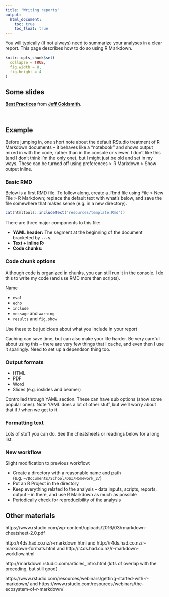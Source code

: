 ```yaml
---
title: "Writing reports"
output:
  html_document: 
    toc: true
    toc_float: true
---
```


You will typically (if not always) need to summarize your analyses in a clear report. This page describes how to do so using R Markdown. 

```r
knitr::opts_chunk$set(
  collapse = TRUE,
  fig.width = 8,
  fig.height = 4
)
```

## Some slides

<script async class="speakerdeck-embed" data-id="74bdf749fff0470a8b61662d7dc31edc" data-ratio="1.33333333333333" src="//speakerdeck.com/assets/embed.js"></script>
<div style="margin-bottom:5px"> <strong> <a href="https://speakerdeck.com/jeffgoldsmith/dsi-best-practices" title="Best Practices" target="_blank">Best Practices</a> </strong> from <strong><a href="https://speakerdeck.com/jeffgoldsmith" target="_blank">Jeff Goldsmith</a></strong>. </div><br>


## Example

Before jumping in, one short note about the default RStudio treatment of R Markdown documents -- it behaves like a "notebook" and shows output mixed in with the code, rather than in the console or viewer. I don't like this (and I don't think I'm the [only one](https://twitter.com/hspter/status/793552089771233280)), but I might just be old and set in my ways. These can be turned off using preferences > R Markdown > Show output inline.

### Basic RMD

Below is a first RMD file. To follow along, create a .Rmd file using File > New File > R Markdown; replace the default text with what's below, and save the file somewhere that makes sense (e.g. in a new directory). 

```r
cat(htmltools::includeText("resources/template.Rmd"))
```

There are three major components to this file:

* **YAML header:** The segment at the beginning of the document bracketed by `---`s. 
* **Text + inline R:** 
* **Code chunks:** 

### Code chunk options

Although code is organized in chunks, you can still run it in the console. I do this to write my code (and use RMD more than scripts). 

Name

* `eval`
* `echo`
* `include`
* `message` and `warning`
* `results` and `fig.show`

Use these to be judicious about what you include in your report

Caching can save time, but can also make your life harder. Be very careful about using this -- there are very few things that I cache, and even then I use it sparingly. Need to set up a dependson thing too. 

### Output formats

* HTML
* PDF
* Word 
* Slides (e.g. ioslides and beamer)

Controlled through YAML section. These can have sub options (show some popular ones). Note YAML does a lot of other stuff, but we'll worry about that if / when we get to it. 

### Formatting text

Lots of stuff you can do. See the cheatsheets or readings below for a long list. 

### New workflow

Slight modification to previous workflow:

* Create a directory with a reasonable name and path (e.g. `~/Documents/School/DSI/Homework_2/`)
* Put an R Project in the directory
* Keep everything related to the analysis -- data inputs, scripts, reports, output -- in there, and use R Markdown as much as possible
* Periodically check for reproducibility of the analysis

## Other materials

https://www.rstudio.com/wp-content/uploads/2016/03/rmarkdown-cheatsheet-2.0.pdf

http://r4ds.had.co.nz/r-markdown.html and http://r4ds.had.co.nz/r-markdown-formats.html and http://r4ds.had.co.nz/r-markdown-workflow.html

http://rmarkdown.rstudio.com/articles_intro.html (lots of overlap with the preceding, but still good)

https://www.rstudio.com/resources/webinars/getting-started-with-r-markdown/ and https://www.rstudio.com/resources/webinars/the-ecosystem-of-r-markdown/

